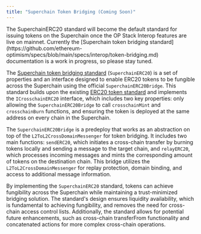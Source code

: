 ```yaml
---
title: "Superchain Token Bridging (Coming Soon)"
---
```


<Note>
  The SuperchainERC20 standard will become the default standard for issuing tokens on the Superchain once the OP Stack Interop features are live on mainnet.
  Currently the [Superchain token bridging standard](https://github.com/ethereum-optimism/specs/blob/main/specs/interop/token-bridging.md) documentation is a work in progress, so please stay tuned.
</Note>

The [Superchain token bridging standard](https://github.com/ethereum-optimism/specs/blob/main/specs/interop/token-bridging.md) (`SuperchainERC20`) is a set of properties and an interface designed to enable ERC20 tokens
to be fungible across the Superchain using the official `SuperchainERC20Bridge`. This standard builds
upon the existing [ERC20 token standard](https://docs.openzeppelin.com/contracts/4.x/erc20) and implements the `ICrosschainERC20` interface, which includes
two key properties: only allowing the `SuperchainERC20Bridge` to call `crosschainMint` and `crosschainBurn` functions,
and ensuring the token is deployed at the same address on every chain in the Superchain.

The `SuperchainERC20Bridge` is a predeploy that works as an abstraction on top of the `L2ToL2CrossDomainMessenger` for token bridging.
It includes two main functions: `sendERC20`, which initiates a cross-chain transfer by burning tokens locally and sending a message
to the target chain, and `relayERC20`, which processes incoming messages and mints the corresponding amount of tokens on the destination
chain. This bridge utilizes the `L2ToL2CrossDomainMessenger` for replay protection, domain binding, and access to additional message information.

By implementing the `SuperchainERC20` standard, tokens can achieve fungibility across the Superchain while maintaining a trust-minimized bridging
solution. The standard's design ensures liquidity availability, which is fundamental to achieving fungibility, and removes the need for cross-chain
access control lists. Additionally, the standard allows for potential future enhancements, such as cross-chain transferFrom functionality and concatenated
actions for more complex cross-chain operations.